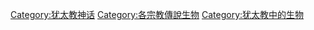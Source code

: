 [[Category:犹太教神话|Category:犹太教神话]]
[[Category:各宗教傳說生物|Category:各宗教傳說生物]]
[[Category:犹太教中的生物|Category:犹太教中的生物]]